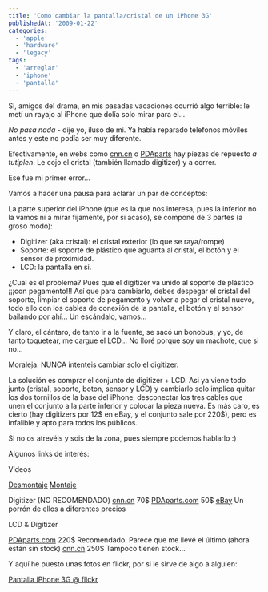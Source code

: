```yaml
---
title: 'Como cambiar la pantalla/cristal de un iPhone 3G'
publishedAt: '2009-01-22'
categories:
  - 'apple'
  - 'hardware'
  - 'legacy'
tags:
  - 'arreglar'
  - 'iphone'
  - 'pantalla'
---
```


Si, amigos del drama, en mis pasadas vacaciones ocurrió algo terrible: le metí un rayajo al iPhone que dolía solo mirar para el...

_No pasa nada_ - dije yo, iluso de mi. Ya había reparado telefonos móviles antes y este no podía ser muy diferente.

Efectivamente, en webs como [cnn.cn](http://cnn.cn/) o [PDAparts](http://pdaparts.com) hay piezas de repuesto _a tutiplen_. Le cojo el cristal (también llamado digitizer) y a correr.

Ese fue mi primer error...

Vamos a hacer una pausa para aclarar un par de conceptos:

La parte superior del iPhone (que es la que nos interesa, pues la inferior no la vamos ni a mirar fijamente, por si acaso), se compone de 3 partes (a groso modo):

- Digitizer (aka cristal): el cristal exterior (lo que se raya/rompe)
- Soporte: el soporte de plástico que aguanta al cristal, el botón y el sensor de proximidad.
- LCD: la pantalla en si.

¿Cual es el problema? Pues que el digitizer va unido al soporte de plástico ¡¡¡con pegamento!!! Así que para cambiarlo, debes despegar el cristal del soporte, limpiar el soporte de pegamento y volver a pegar el cristal nuevo, todo ello con los cables de conexión de la pantalla, el botón y el sensor bailando por ahí... Un escándalo, vamos...

Y claro, el cántaro, de tanto ir a la fuente, se sacó un bonobus, y yo, de tanto toquetear, me cargue el LCD... No lloré porque soy un machote, que si no...

Moraleja: NUNCA intenteis cambiar solo el digitizer.

La solución es comprar el conjunto de digitizer + LCD. Asi ya viene todo junto (cristal, soporte, boton, sensor y LCD) y cambiarlo solo implica quitar los dos tornillos de la base del iPhone, desconectar los tres cables que unen el conjunto a la parte inferior y colocar la pieza nueva. Es más caro, es cierto (hay digitizers por 12$ en eBay, y el conjunto sale por 220$), pero es infalible y apto para todos los públicos.

Si no os atrevéis y sois de la zona, pues siempre podemos hablarlo :)

Algunos links de interés:

Videos

[Desmontaje](http://www.youtube.com/watch?v=U-e-FWUcJN4) [Montaje](http://www.youtube.com/watch?v=5U6HjbGCtqE)

Digitizer (NO RECOMENDADO) [cnn.cn](http://cnn.cn/shop/apple-iphone-digitizer-glass-p-3118.html) 70$ [PDAparts.com](http://www.gethightech.com/Merchant2/merchant.mvc?Screen=PROD&Product_Code=IP-2213&Category_Code=IPHONE) 50$ [eBay](http://shop.ebay.es/?_from=R40&fts=2&_trksid=m38.l1313&_nkw=digitizer&_sacat=See-All-Categories) Un porrón de ellos a diferentes precios

LCD & Digitizer

[PDAparts.com](http://www.gethightech.com/Merchant2/merchant.mvc?Screen=PROD&Product_Code=IP-2164&Category_Code=IPHONE) 220$ Recomendado. Parece que me llevé el último (ahora están sin stock) [cnn.cn](http://cnn.cn/shop/apple-iphone-full-lcddigitizer-unit-p-3932.html) 250$ Tampoco tienen stock...

Y aquí he puesto unas fotos en flickr, por si le sirve de algo a alguien:

[Pantalla iPhone 3G @ flickr](http://www.flickr.com/photos/ryck/sets/72157612795783049/)
